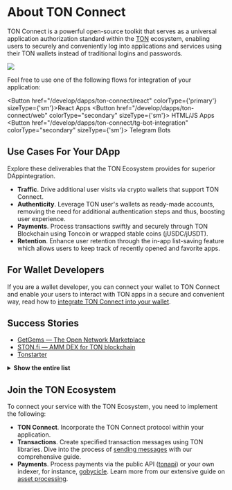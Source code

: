 
# About TON Connect

TON Connect is a powerful open-source toolkit that serves as a universal application authorization standard within the [TON](/learn/introduction) ecosystem, enabling users to securely and conveniently log into applications and services using their TON wallets instead of traditional logins and passwords.

![](/img/docs/ton-connect/ton-connect-overview.png?raw=true)

Feel free to use one of the following flows for integration of your application:

<Button href="/develop/dapps/ton-connect/react" colorType={'primary'} sizeType={'sm'}>React Apps</Button>
<Button href="/develop/dapps/ton-connect/web"
        colorType="secondary" sizeType={'sm'}>
  HTML/JS Apps
</Button>
<Button href="/develop/dapps/ton-connect/tg-bot-integration"
        colorType="secondary" sizeType={'sm'}>
  Telegram Bots
</Button>

## Use Cases For Your DApp

Explore these deliverables that the TON Ecosystem provides for superior DAppintegration.

- **Traffic**. Drive additional user visits via crypto wallets that support TON Connect.
- **Authenticity**. Leverage TON user's wallets as ready-made accounts, removing the need for additional authentication steps and thus, boosting user experience.
- **Payments**. Process transactions swiftly and securely through TON Blockchain using Toncoin or wrapped stable coins (jUSDC/jUSDT).
- **Retention**. Enhance user retention through the in-app list-saving feature which allows users to keep track of recently opened and favorite apps.

## For Wallet Developers

If you are a wallet developer, you can connect your wallet to TON Connect and enable your users to interact with TON apps in a secure and convenient way, read how to [integrate TON Connect into your wallet](/develop/dapps/ton-connect/wallet/).

## Success Stories

- [GetGems — The Open Network Marketplace](https://getgems.io/)
- [STON.fi — AMM DEX for TON blockchain](https://ston.fi/)
- [Tonstarter](http://tonstarter.com/)

<details>
  <summary><b>Show the entire list</b></summary>

  * [getgems.io](https://getgems.io/)
  * [fragment.com](https://fragment.com/) (Ton Connect v.1)
  * [ston.fi](https://ston.fi/)
  * [ton.diamonds](https://ton.diamonds/)
  * [beta.disintar.io](https://beta.disintar.io/)
  * [tegro.finance](https://tegro.finance/liquidity)
  * [minter.ton.org](https://minter.ton.org/)
  * [libermall.com](https://libermall.com/)
  * [dedust.io](https://dedust.io/swap)
  * [toncap.net](https://toncap.net/)
  * [cryptomus.com](https://cryptomus.com/)
  * [avanchange.com](https://avanchange.com/)
  * [wton.dev](https://wton.dev/)
  * [mint.spiroverse.io/shop](https://mint.spiroverse.io/shop)
  * [vk.com/vk_nft_hub](https://vk.com/vk_nft_hub)
  * [tonverifier.live](https://verifier.ton.org/)
  * [stickerface.io/member](https://stickerface.io/member)
  * [tonstarter.com](https://tonstarter.com/)
  * [cryptogas.shop/ton](https://cryptogas.shop/ton)
  * [megaton.fi](https://megaton.fi/)
  * [dns.ton.org](https://dns.ton.org/)
  * [coinpaymaster.com](https://coinpaymaster.com/)
  * [ton.gagarin.world/app/](https://ton.gagarin.world/app)
  * [daolama.co](https://daolama.co/)
  * [marketplace.playmuse.org](http://marketplace.playmuse.org/)
  * [ton.vote](https://ton.vote/)
  * [plane.tonfancy.io](https://plane.tonfancy.io/)
  * [pi.oberton.io](https://pi.oberton.io/)
  * [business.thetonpay.app](https://business.thetonpay.app/)
  * [bridge.orbitchain.io](https://bridge.orbitchain.io/)
  * [connecton-web-new.vercel.app](https://connecton-web-new.vercel.app/)
  * [app.fanz.ee/staking](https://app.fanz.ee/staking)
  * [testnet.pton.fi](https://testnet.pton.fi/)
  * [tonft.app](https://tonft.app/)
  * [cardify.casino](https://cardify.casino/)
  * [4riends.org](https://4riends.org/#/)
  * [tonflex.fi](https://tonflex.fi/swap)
  * [soquest.xyz](https://soquest.xyz/)
  * [app.evaa.finance](https://app.evaa.finance/)

</details>


## Join the TON Ecosystem
To connect your service with the TON Ecosystem, you need to implement the following:

- **TON Connect**. Incorporate the TON Connect protocol within your application.
- **Transactions**. Create specified transaction messages using TON libraries. Dive into the process of [sending messages](/develop/dapps/ton-connect/message-builders) with our comprehensive guide.
- **Payments**. Process payments via the public API ([tonapi](https://tonapi.io/)) or your own indexer, for instance, [gobycicle](http://github.com/gobicycle/bicycle). Learn more from our extensive guide on [asset processing](/develop/dapps/asset-processing).
